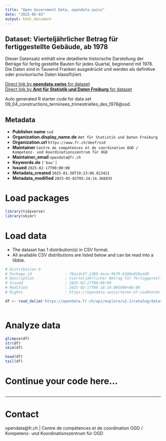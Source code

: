 ```yaml
---
title: "Open Government Data, opendata.swiss"
date: "2025-05-03"
output: html_document
---
```


## Dataset: Vierteljährlicher Betrag für fertiggestellte Gebäude, ab 1978

Dieser Datensatz enthält eine detaillierte historische Darstellung der Beträge für fertig gestellte Bauten für jedes Quartal, beginnend mit 1978. Die Daten sind in Tausend Franken ausgedrückt und werden als definitive oder provisorische Daten klassifiziert.

[Direct link by **opendata.swiss** for dataset](https://opendata.swiss/de/dataset/vierteljahrlicher-betrag-fur-fertiggestellte-gebaude-ab-1978)<br>
[Direct link by **Amt für Statistik und Daten Freiburg** for dataset](https://opendata.fr.ch/explore/dataset/09_04_constructions_terminees_trimestrielles_des_1978/)

Auto generated R starter code for data set 09_04_constructions_terminees_trimestrielles_des_1978@ssd.

## Metadata

- **Publisher.name** `ssd`
- **Organization.display_name.de** `Amt für Statistik und Daten Freiburg`
- **Organization.url** `https://www.fr.ch/deef/ssd`
- **Maintainer** `Centre de compétences et de coordination OGD / Kompetenz- und Koordinationszentrum für OGD`
- **Maintainer_email** `opendata@fr.ch`
- **Keywords.de** `['bau']`
- **Issued** `2025-02-17T00:00:00`
- **Metadata_created** `2025-01-30T19:23:06.013421`
- **Metadata_modified** `2025-05-02T05:24:14.366835`


# Load packages

```r

library(tidyverse)
library(skimr)

```

# Load data

-   The dataset has 1 distribution(s) in CSV format.
-   All available CSV distributions are listed below and can be read into a tibble.

```r

# Distribution 0
# Package_id               : f8a1dc47-1388-4ece-9b79-6108e028edd0
# Description              : Vierteljährlicher Betrag für fertiggestellte Gebäude, ab 1978 (csv)
# Issued                   : 2025-02-17T00:00:00
# Modified                 : 2025-02-17T09:18:19.095000+00:00
# Rights                   : https://opendata.swiss/terms-of-use#terms_by

df <- read_delim('https://opendata.fr.ch/api/explore/v2.1/catalog/datasets/09_04_constructions_terminees_trimestrielles_des_1978/exports/csv?use_labels=true')



```

# Analyze data

```r

glimpse(df)
str(df)
skim(df)

head(df)
tail(df)

```

# Continue your code here...

```r

```

------------------------------------------------------------------------

# Contact

opendata@fr.ch | Centre de compétences et de coordination OGD / Kompetenz- und Koordinationszentrum für OGD
